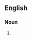 {{also|absey-books}}

==English==

===Noun===
{{head|en|noun plural form}}

# {{plural of|absey book|lang=en}}